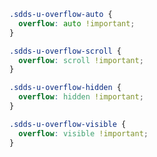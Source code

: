 <Meta title="Utilities/Utility Classes/Overflow" />

```css
.sdds-u-overflow-auto {
  overflow: auto !important;
}

.sdds-u-overflow-scroll {
  overflow: scroll !important;
}

.sdds-u-overflow-hidden {
  overflow: hidden !important;
}

.sdds-u-overflow-visible {
  overflow: visible !important;
}
```
